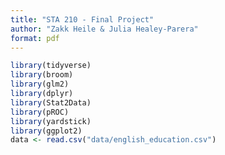 ```yaml
---
title: "STA 210 - Final Project"
author: "Zakk Heile & Julia Healey-Parera"
format: pdf
---
```


```r
library(tidyverse)
library(broom)
library(glm2)
library(dplyr)
library(Stat2Data)
library(pROC)
library(yardstick)
library(ggplot2)
data <- read.csv("data/english_education.csv")
```

```r

```
